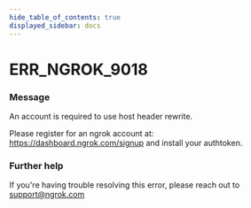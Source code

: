 ```yaml
---
hide_table_of_contents: true
displayed_sidebar: docs
---
```



# ERR_NGROK_9018

### Message

An account is required to use host header rewrite.

Please register for an ngrok account at: https://dashboard.ngrok.com/signup and install your authtoken.

### Further help

If you're having trouble resolving this error, please reach out to [support@ngrok.com](mailto:support@ngrok.com?subject=Help%20with%20ERR_NGROK_9018)

<ErrorDetails error="err_ngrok_9018" />
